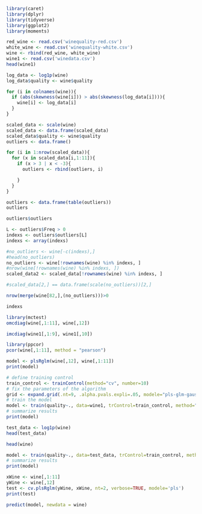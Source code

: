 ```r
library(caret)
library(dplyr)
library(tidyverse)
library(ggplot2)
library(moments)

red_wine <- read.csv('winequality-red.csv')
white_wine <- read.csv('winequality-white.csv')
wine <- rbind(red_wine, white_wine)
wine1 <- read.csv('winedata.csv')
head(wine1)
```
```r
log_data <- log1p(wine)
log_data$quality <- wine$quality
```
```r
for (i in colnames(wine)){
  if (abs(skewness(wine[i])) > abs(skewness(log_data[i]))){
    wine[i] <- log_data[i]
  }
}
```
```r
scaled_data <- scale(wine)
scaled_data <- data.frame(scaled_data)
scaled_data$quality <- wine$quality
outliers <- data.frame()

for (i in 1:nrow(scaled_data)){
  for (x in scaled_data[i,1:11]){
    if (x > 3 | x < -3){
      outliers <- rbind(outliers, i)

    }
  }
}
```
```r
outliers <- data.frame(table(outliers))
outliers
```
```r
outliers$outliers
```

```r
L <- outliers$Freq > 0
indexs <- outliers$outliers[L]
indexs <- array(indexs)
```
```r
#no_outliers <- wine[-c(indexs),]
#head(no_outliers)
no_outliers <- wine[!rownames(wine) %in% indexs, ]
#nrow(wine[!rownames(wine) %in% indexs, ])
scaled_data2 <- scaled_data[!rownames(wine) %in% indexs, ]
```
```r
#scaled_data[2,] == data.frame(scale(no_outliers))[2,]

nrow(merge(wine[82,],(no_outliers)))>0
```
```r
indexs
```
```r
library(mctest)
omcdiag(wine[,1:11], wine[,12])
```

```r
imcdiag(wine1[,1:9], wine1[,10])

```

```r
library(ppcor)
pcor(wine[,1:11], method = "pearson")

```
```r
model <- plsRglm(wine[,12], wine[,1:11])
print(model)
```

```r
# define training control
train_control <- trainControl(method="cv", number=10)
# fix the parameters of the algorithm
grid <- expand.grid(.nt=9, .alpha.pvals.expli=.05, modele="pls-glm-gaussian")
# train the model
model <- train(quality~., data=wine1, trControl=train_control, method="plsRglm", tuneGrid=grid)
# summarize results
print(model)
```
```r
test_data <- log1p(wine)
head(test_data)
```
```r
head(wine)
```
```r
model <- train(quality~., data=test_data, trControl=train_control, method="plsRglm", tuneGrid=grid)
# summarize results
print(model)
```
```r

xWine <- wine[,1:11]
yWine <- wine[,12]
test <- cv.plsRglm(yWine, xWine, nt=2, verbose=TRUE, modele='pls')
print(test)
```
```r
predict(model, newdata = wine)
```

